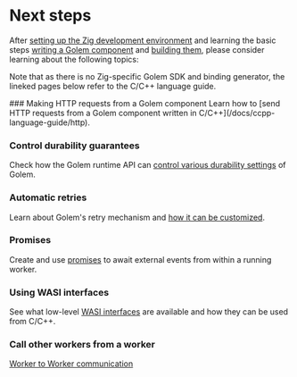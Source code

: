 
# Next steps

After [setting up the Zig development environment](/docs/experimental-languages/zig-language-guide/setup) and learning the basic steps [writing a Golem component](/docs/experimental-languages/zig-language-guide/defining-components) and [building them](/docs/experimental-languages/zig-language-guide/building-components), please consider learning about the following topics:

Note that as there is no Zig-specific Golem SDK and binding generator, the lineked pages below refer to the C/C++ language guide.

<Steps>
### Making HTTP requests from a Golem component
Learn how to [send HTTP requests from a Golem component written in C/C++](/docs/ccpp-language-guide/http).

### Control durability guarantees

Check how the Golem runtime API can [control various durability settings](/docs/ccpp-language-guide/durability) of Golem.

### Automatic retries

Learn about Golem's retry mechanism and [how it can be customized](/docs/ccpp-language-guide/retries).

### Promises

Create and use [promises](/docs/ccpp-language-guide/promises) to await external events from within a running worker.

### Using WASI interfaces

See what low-level [WASI interfaces](/docs/ccpp-language-guide/wasi) are available and how they can be used from C/C++.

### Call other workers from a worker

[Worker to Worker communication](/docs/ccpp-language-guide/rpc)

</Steps>
